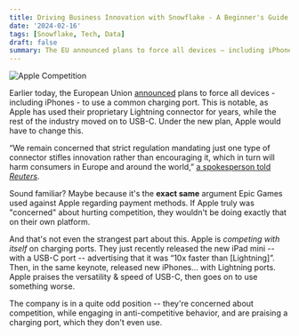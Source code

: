 ```yaml
---
title: Driving Business Innovation with Snowflake - A Beginner's Guide
date: '2024-02-16'
tags: [Snowflake, Tech, Data]
draft: false
summary: The EU announced plans to force all devices – including iPhones – to use a common charging port.
---
```


<img className="inline" src="/static/images/Blog/apple-competition.jpg" alt="Apple Competition" />

Earlier today, the European Union [announced](https://www.theverge.com/2021/9/23/22626723/eu-commission-universal-charger-usb-c-micro-lightning-connector-smartphones) plans to force all devices - including iPhones - to use a common charging port. This is notable, as Apple has used their proprietary Lightning connector for years, while the rest of the industry moved on to USB-C. Under the new plan, Apple would have to change this.

“We remain concerned that strict regulation mandating just one type of connector stifles innovation rather than encouraging it, which in turn will harm consumers in Europe and around the world,” [a spokesperson told _Reuters_](https://www.reuters.com/business/media-telecom/eu-plans-one-mobile-charging-port-all-setback-apple-2021-09-23/).

Sound familiar? Maybe because it's the **exact same** argument Epic Games used against Apple regarding payment methods. If Apple truly was "concerned" about hurting competition, they wouldn't be doing exactly that on their own platform.

And that's not even the strangest part about this. Apple is _competing with itself_ on charging ports. They just recently released the new iPad mini -- with a USB-C port -- advertising that it was “10x faster than \[Lightning\]”. Then, in the same keynote, released new iPhones… with Lightning ports. Apple praises the versatility & speed of USB-C, then goes on to use something worse.

The company is in a quite odd position -- they're concerned about competition, while engaging in anti-competitive behavior, and are praising a charging port, which they don't even use.
